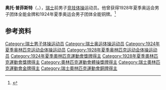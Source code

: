 {{NoteTA|G1=Sports}}
'''奥托·普菲斯特'''（{{lang-de|Otto Pfister}}，{{bd|1900年|11月3日|1984年|11月9日}}），[[瑞士|瑞士]]前男子[[竞技体操|竞技体操]]运动员。他曾获得1928年夏季奥运会男子团体全能金牌和1924年夏季奥运会男子团体全能铜牌。<ref>{{Cite web|title=Otto PFISTER|url=https://www.olympic.org/otto-pfister|accessdate=2021-03-21|work=International Olympic Committee|archive-date=2017-11-14|archive-url=https://web.archive.org/web/20171114041714/https://www.olympic.org/Otto-Pfister|dead-url=no}}</ref>

== 参考资料 ==
{{reflist}}

{{奥林匹克运动会体操比赛男子团体全能冠军|1928}}

{{Authority control}}
{{DEFAULTSORT:Pfister, Otto}}
[[Category:瑞士男子体操运动员|Category:瑞士男子体操运动员]]
[[Category:瑞士奥运体操运动员|Category:瑞士奥运体操运动员]]
[[Category:1924年夏季奥林匹克运动会体操运动员|Category:1924年夏季奥林匹克运动会体操运动员]]
[[Category:1928年夏季奥林匹克运动会体操运动员|Category:1928年夏季奥林匹克运动会体操运动员]]
[[Category:1924年夏季奧林匹克運動會獎牌得主|Category:1924年夏季奧林匹克運動會獎牌得主]]
[[Category:1928年夏季奧林匹克運動會獎牌得主|Category:1928年夏季奧林匹克運動會獎牌得主]]
[[Category:奧林匹克運動會體操獎牌得主|Category:奧林匹克運動會體操獎牌得主]]
[[Category:瑞士奧林匹克運動會金牌得主|Category:瑞士奧林匹克運動會金牌得主]]
[[Category:瑞士奧林匹克運動會銅牌得主|Category:瑞士奧林匹克運動會銅牌得主]]